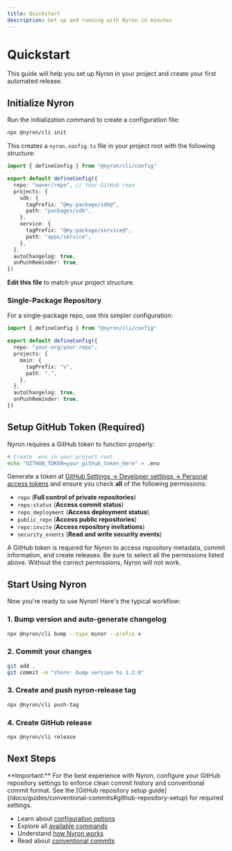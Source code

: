 ```yaml
---
title: Quickstart
description: Get up and running with Nyron in minutes
---
```


# Quickstart

This guide will help you set up Nyron in your project and create your first automated release.

## Initialize Nyron

Run the initialization command to create a configuration file:

```bash
npx @nyron/cli init
```

This creates a `nyron.config.ts` file in your project root with the following structure:

```ts
import { defineConfig } from "@nyron/cli/config"

export default defineConfig({
  repo: "owner/repo", // Your GitHub repo
  projects: {
    sdk: {
      tagPrefix: "@my-package/sdk@",
      path: "packages/sdk",
    },
    service: {
      tagPrefix: "@my-package/service@",
      path: "apps/service",
    },
  },
  autoChangelog: true,
  onPushReminder: true,
})
```

**Edit this file** to match your project structure.

### Single-Package Repository

For a single-package repo, use this simpler configuration:

```ts
import { defineConfig } from "@nyron/cli/config"

export default defineConfig({
  repo: "your-org/your-repo",
  projects: {
    main: {
      tagPrefix: "v",
      path: ".",
    },
  },
  autoChangelog: true,
  onPushReminder: true,
})
```

## Setup GitHub Token (Required)

Nyron requires a GitHub token to function properly:

```bash
# Create .env in your project root
echo "GITHUB_TOKEN=your_github_token_here" > .env
```

Generate a token at [GitHub Settings → Developer settings → Personal access tokens](https://github.com/settings/tokens) and ensure you check **all** of the following permissions:

- `repo` (**Full control of private repositories**)
- `repo:status` (**Access commit status**)
- `repo_deployment` (**Access deployment status**)
- `public_repo` (**Access public repositories**)
- `repo:invite` (**Access repository invitations**)
- `security_events` (**Read and write security events**)

<Callout type="warn">
A GitHub token is required for Nyron to access repository metadata, commit information, and create releases. Be sure to select all the permissions listed above. Without the correct permissions, Nyron will not work.
</Callout>

## Start Using Nyron

Now you're ready to use Nyron! Here's the typical workflow:

### 1. Bump version and auto-generate changelog

```bash
npx @nyron/cli bump --type minor --prefix v
```

### 2. Commit your changes

```bash
git add .
git commit -m "chore: bump version to 1.2.0"
```

### 3. Create and push nyron-release tag

```bash
npx @nyron/cli push-tag
```

### 4. Create GitHub release

```bash
npx @nyron/cli release
```

## Next Steps

<Callout type="warn">
**Important:** For the best experience with Nyron, configure your GitHub repository settings to enforce clean commit history and conventional commit format. See the [GitHub repository setup guide](/docs/guides/conventional-commits#github-repository-setup) for required settings.
</Callout>

- Learn about [configuration options](/docs/getting-started/configuration)
- Explore all [available commands](/docs/commands)
- Understand [how Nyron works](/docs/guides/how-it-works)
- Read about [conventional commits](/docs/guides/conventional-commits)

